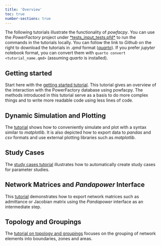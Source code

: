 ```yaml
---
title: 'Overview'
toc: true
number-sections: true
---
```


The following tutorials illustrate the functionality of *powfacpy*. You can use the *PowerFactory* project under [*tests\tests_input\powfacpy_tests.pfd*](../../tests/tests_input/) to run the commands in the tutorials locally. You can follow the link to *Github* on the right to download the tutorials in *.qmd* format ([*quarto*](https://quarto.org/)). If you prefer *jupyter* notebook format, you can convert them with `quarto convert <tutorial_name.qmd>` (assuming *quarto* is installed).


## Getting started
Start here with the [getting started tutorial](getting_started.qmd). This tutorial gives an overview of the interaction with the PowerFactory database using powfacpy. The methods introduced in this tutorial serve as a basis to do more complex things and to write more readable code using less lines of code.

## Dynamic Simulation and Plotting
The [tutorial](simulation_and_plotting.qmd) shows how to conveniently simulate and plot with a syntax similar to *matplotlib*. It is also depicted how to export data to *pandas* and *csv* formats and use external plotting libraries such as *matplotlib*.

## Study Cases
The [study cases tutorial](study_cases.qmd) illustrates how to automatically create study cases for parameter studies. 

## Network Matrices and *Pandapower* Interface
This [tutorial](network_matrices_and_pandapower_interface.qmd) demonstrates how to export network matrices such as admittance or Jacobian matrix using the *Pandapower* interface as an intermediate step.

## Topology and Groupings
The [tutorial on topology and groupings](topology_and_groupings.qmd) focuses on the grouping of network elements into boundaries, zones and areas.

